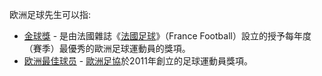 {{NoteTA
|G1=football
|G2=uefa
}}

欧洲足球先生可以指:
* [[金球獎_(足球)|金球獎]] - 是由法國雜誌《[[法國足球|法國足球]]》（France Football）設立的授予每年度（賽季）最優秀的歐洲足球運動員的獎項。
* [[欧洲最佳球员|欧洲最佳球员]] - [[歐洲足協|歐洲足協]]於2011年創立的足球運動員獎項。

{{disambig}}